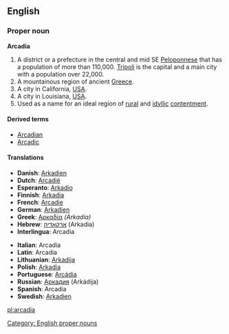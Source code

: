 ==English==
{{wikipedia}}
===Proper noun===
'''Arcadia'''

# A district or a prefecture in the central and mid SE [[Peloponnese]] that has a population of more than 110,000. [[Tripoli]] is the capital and a main city with a population over 22,000.
# A mountainous region of ancient [[Greece]].
# A city in California, [[USA]].
# A city in Louisiana, [[USA]].
# Used as a name for an ideal region of [[rural]] and [[idyllic]] [[contentment]].

====Derived terms====
*[[Arcadian]]
*[[Arcadic]]

====Translations====
{{top}}<!--left column-->
*'''Danish''': [[Arkadien]]
*'''Dutch''': [[Arcadië]]
*'''Esperanto''': [[Arkadio]]
*'''Finnish''': [[Arkadia]]
*'''French''': [[Arcadie]]
*'''German''': [[Arkadien]]
*'''Greek''': [[Αρκαδία]] ''(Arkadía)'' {{f}}
*'''Hebrew''': [[ארקאדיה]] (Arkadia) {{f}}
*'''Interlingua''': Arcadia
{{mid}}<!--right column-->
*'''Italian''': Arcadia {{f}}
*'''Latin''': Arcadia {{f}}
*'''Lithuanian''': [[Arkadija]]
*'''Polish''': [[Arkadia]] {{f}}
*'''Portuguese''': [[Arcádia]] {{f}}
*'''Russian''': [[Аркадия]] (Arkádija) {{f}}
*'''Spanish''': Arcadia {{f}}
*'''Swedish''': [[Arkadien]]
{{bottom}}

[[Category: English proper nouns]]

[[pl:arcadia]]